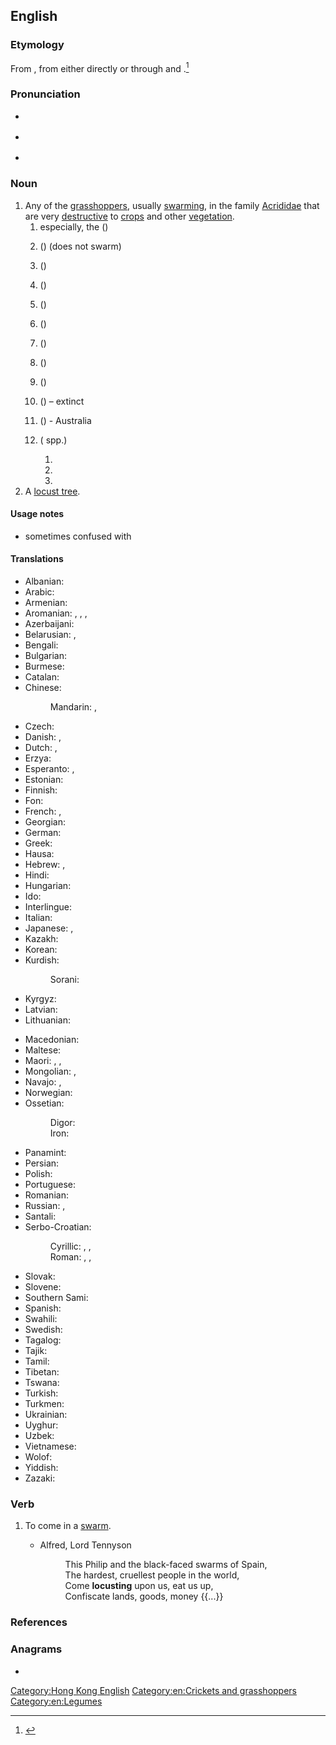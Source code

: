 ==English==
{{wikipedia}}

===Etymology===
From {{inh|en|enm|locust}}, from {{der|en|la|locusta||locust, crustacean, lobster}} either directly or through {{der|en|xno|locuste}} and {{der|en|frm|locuste}}.<ref>{{R:OED Online|code=109676}}</ref>

===Pronunciation===
* {{a|UK}} {{IPA|/ˈləʊ.kəst/|lang=en}}
* {{a|US}} {{IPA|/ˈloʊ.kəst/|lang=en}}
* {{audio|en-us-locust.ogg|Audio (US)|lang=en}}

===Noun===
{{en-noun}}

# Any of the [[grasshopper]]s, usually [[swarming]], in the family [[Acrididae]] that are very [[destructive]] to [[crop]]s and other [[vegetation]].
## especially, the {{vern|migratory locust}} ({{taxlink|Locusta migratoria|species|noshow=1|ver=161006}})
## {{vern|American locust}} ({{taxlink|Schistocerca americana|species|noshow=1|ver=161006}}) (does not swarm)
## {{vern|Australian plague locust}} ({{taxlink|Chortoicetes terminifera|species|noshow=1|ver=161006}})
## {{vern|Bombay locust}} ({{taxlink|Nomadacris succincta|species|noshow=1|ver=161006}})
## {{vern|brown locust}} ({{taxlink|Locustana pardalina|species|noshow=1|ver=161006}})
## {{vern|desert locust}} ({{taxlink|Schistocerca gregaria|species|noshow=1|ver=161006}})
## {{vern|Italian locust}} ({{taxlink|Calliptamus italicus|species|noshow=1|ver=161006}})
## {{vern|Moroccan locust}} ({{taxlink|Dociostaurus maroccanus|species|noshow=1|ver=161006}})
## {{vern|red locust}} ({{taxlink|Nomadacris septemfasciata|species|noshow=1|ver=161006}})
## {{vern|Rocky Mountain locust}} ({{taxlink|Melanoplus spretus|species|noshow=1|ver=161006}})&nbsp;– extinct
## {{vern|spur-throated locust}} ({{taxlink|Austracris guttulosa|species|noshow=1|ver=161006}}) - Australia
## {{vern|tree locust|Tree locust|pl=s}} ({{taxlink|Anacridium|genus|noshow=1|ver=161006}} spp.)
### {{taxlink|Anacridium aegyptium|species|noshow=1|ver=161006}}
### {{taxlink|Anacridium melanorhodon|species|noshow=1|ver=161006}}
### {{taxlink|Anacridium wernerellum|species|noshow=1|ver=161006}}
# A [[locust tree]].

====Usage notes====
* sometimes confused with {{m|en|locus}}

====Translations====
{{trans-top|type of grasshopper}}
* Albanian: {{t+|sq|karkalec|m}}
* Arabic: {{t|ar|جَرَادَة|f}}
* Armenian: {{t+|hy|մորեխ|sc=Armn}}
* Aromanian: {{t|rup|lãcustã|f}}, {{t|rup|gãlãgustã|f}}, {{t|rup|scarcaletsu}}, {{t|rup|acridhã|f}}
* Azerbaijani: {{t+|az|çəyirtkə}}
* Belarusian: {{t|be|саранчу́к|m|sc=Cyrl}}, {{t|be|саранча́|f|sc=Cyrl}}
* Bengali: {{t|bn|পঙ্গপাল}}
* Bulgarian: {{t+|bg|скака́лец|m|sc=Cyrl}}
* Burmese: {{t|my|ကျိုင်းကောင်|sc=Mymr}}
* Catalan: {{t|ca|llagosta|f}}
* Chinese:
*: Mandarin: {{t+|cmn|蝗蟲|sc=Hani}}, {{t+|cmn|蝗虫|tr=huángchóng|sc=Hani}}
* Czech: {{t|cs|saranče|n}}
* Danish: {{t|da|vandregræshoppe|c}}, {{t+|da|græshoppe|c}}
* Dutch: {{t+|nl|treksprinkhaan|m}}, {{t+|nl|sprinkhaan|m}}
* Erzya: {{t|myv|таста}}
* Esperanto: {{t+|eo|akrido}}, {{t+|eo|lokusto}}
* Estonian: {{t|et|rändtirts}}
* Finnish: {{t+|fi|kulkusirkka}}
* Fon: {{t|fon|gbokle}}
* French: {{t+|fr|locuste|f}}, {{t+|fr|criquet|m}}
* Georgian: {{t|ka|კალია|sc=Geor}}
* German: {{t+|de|Heuschrecke|f}}
* Greek: {{t+|el|ακρίδα|f}}
* Hausa: {{t|ha|fàra}}
* Hebrew: {{t+|he|אַרְבֶּה|m|tr=arbé}}, {{t|he|חָגָב|m|tr=khagav}}
* Hindi: {{t|hi|टिड्डी|f|sc=Deva}}
* Hungarian: {{t+|hu|sáska}}
* Ido: {{t+|io|lokusto}}
* Interlingue: {{t|ie|locuste}}
* Italian: {{t+|it|locusta|f}}
* Japanese: {{t+|ja|飛蝗|tr=ばった, batta|sc=Jpan}}, {{t|ja|イナゴ|tr=いなご, inago|sc=Jpan}}
* Kazakh: {{t+|kk|шегіртке|sc=Cyrl}}
* Korean: {{t+|ko|메뚜기}}
* Kurdish:
*: Sorani: {{t|ckb|کوله‌|sc=ku-Arab}}
* Kyrgyz: {{t+|ky|чегиртке|sc=Cyrl}}
* Latvian: {{t|lv|sisenis}}
* Lithuanian: {{t+|lt|skėrys|m}}
{{trans-mid}}
* Macedonian: {{t|mk|скакулец|m}}
* Maltese: {{t|mt|ġurat|m}}
* Maori: {{t|mi|māwhitiwhiti}}, {{t|mi|rangataua}}, {{t|mi|pākaurere}}
* Mongolian: {{t+|mn|царцаахай}}, {{t+|mn|голио}}
* Navajo: {{t|nv|wóóneeshchʼįįdii}}, {{t|nv|wóóneeshchʼįįdii nahachaʼígíí}}
* Norwegian: {{t|no|gresshoppe|m}}
* Ossetian:
*: Digor: {{l|os|мӕдух}}
*: Iron: {{l|os|мӕтых}}
* Panamint: {{t|par|tsapitta}}
* Persian: {{t+|fa|ملخ|tr=malax|sc=fa-Arab}}
* Polish: {{t+|pl|szarańcza|f}}
* Portuguese: {{t+|pt|gafanhoto|m}}
* Romanian: {{t+|ro|lăcustă|f}}
* Russian: {{t+|ru|саранча́|f}}, {{t+|ru|саранчу́к|m}}
* Santali: {{t|sat|ᱯᱳᱦᱳ|tr=poho|sc=Olck}}
* Serbo-Croatian:
*: Cyrillic: {{t|sh|скакавац|m|sc=Cyrl}}, {{t|sh|цврчак|m|sc=Cyrl}}, {{t|sh|зрикавац|m|sc=Cyrl}}
*: Roman: {{t+|sh|skakavac|m}}, {{t+|sh|cvrčak|m}}, {{t+|sh|zrikavac|m}}
* Slovak: {{t|sk|saranča|f}}
* Slovene: {{t+|sl|kobilica|f}}
* Southern Sami: {{t|sma|kraesienjålhtja}}
* Spanish: {{t+|es|langosta|f}}
* Swahili: {{t+|sw|nzige}}
* Swedish: {{t+|sv|gräshoppa|c}}
* Tagalog: {{t|tl|balang}}
* Tajik: {{t+|tg|малах}}
* Tamil: {{t+|ta|வெட்டுக்கிளி|sc=Taml}}
* Tibetan: {{t|bo|ཚ་ག་བ|sc=Tibt}}
* Tswana: {{t|tn|tsie}}
* Turkish: {{t+|tr|çekirge}}
* Turkmen: {{t|tk|çekirtge}}
* Ukrainian: {{t|uk|сарана́|f}}
* Uyghur: {{t|ug|چېكەتكە}}
* Uzbek: {{t+|uz|chigirtka}}
* Vietnamese: {{t+|vi|châu chấu}}
* Wolof: {{t|wo|njéeréer|alt=njéeréer bi}}
* Yiddish: {{t|yi|היישעריק|m}}
* Zazaki: {{t|zza|mele}}
{{trans-bottom}}

===Verb===
{{en-verb}}

# {{lb|en|intransitive}} To come in a [[swarm]].
#* Alfred, Lord Tennyson
#*: This Philip and the black-faced swarms of Spain,<br>The hardest, cruellest people in the world,<br>Come '''locusting''' upon us, eat us up,<br>Confiscate lands, goods, money {{...}}

[[Category:Hong Kong English]]

===References===
<references />

===Anagrams===
* {{anagrams|en|clouts}}

[[Category:en:Crickets and grasshoppers]]
[[Category:en:Legumes]]